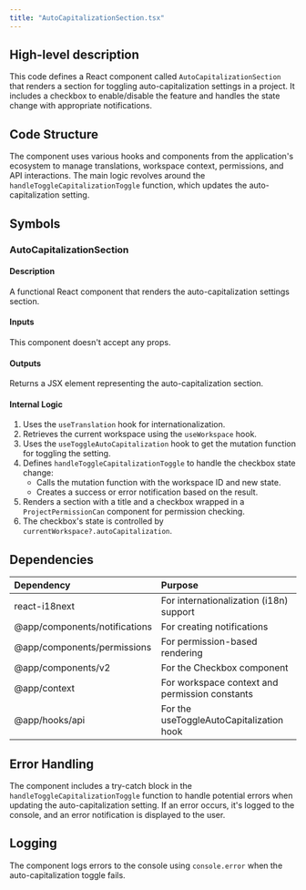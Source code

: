 ```yaml
---
title: "AutoCapitalizationSection.tsx"
---
```


## High-level description
This code defines a React component called `AutoCapitalizationSection` that renders a section for toggling auto-capitalization settings in a project. It includes a checkbox to enable/disable the feature and handles the state change with appropriate notifications.

## Code Structure
The component uses various hooks and components from the application's ecosystem to manage translations, workspace context, permissions, and API interactions. The main logic revolves around the `handleToggleCapitalizationToggle` function, which updates the auto-capitalization setting.

## Symbols

### AutoCapitalizationSection
#### Description
A functional React component that renders the auto-capitalization settings section.

#### Inputs
This component doesn't accept any props.

#### Outputs
Returns a JSX element representing the auto-capitalization section.

#### Internal Logic
1. Uses the `useTranslation` hook for internationalization.
2. Retrieves the current workspace using the `useWorkspace` hook.
3. Uses the `useToggleAutoCapitalization` hook to get the mutation function for toggling the setting.
4. Defines `handleToggleCapitalizationToggle` to handle the checkbox state change:
   - Calls the mutation function with the workspace ID and new state.
   - Creates a success or error notification based on the result.
5. Renders a section with a title and a checkbox wrapped in a `ProjectPermissionCan` component for permission checking.
6. The checkbox's state is controlled by `currentWorkspace?.autoCapitalization`.

## Dependencies
| Dependency | Purpose |
|:-----------|:--------|
| react-i18next | For internationalization (i18n) support |
| @app/components/notifications | For creating notifications |
| @app/components/permissions | For permission-based rendering |
| @app/components/v2 | For the Checkbox component |
| @app/context | For workspace context and permission constants |
| @app/hooks/api | For the useToggleAutoCapitalization hook |

## Error Handling
The component includes a try-catch block in the `handleToggleCapitalizationToggle` function to handle potential errors when updating the auto-capitalization setting. If an error occurs, it's logged to the console, and an error notification is displayed to the user.

## Logging
The component logs errors to the console using `console.error` when the auto-capitalization toggle fails.